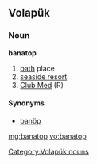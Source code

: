 ==Volapük==

===Noun===
'''banatop'''

# [[bath]] place
# [[seaside resort]]
# [[Club Med]] (R)

====Synonyms====
* [[banöp]]

[[Category:Volapük nouns]]

[[mg:banatop]]
[[vo:banatop]]